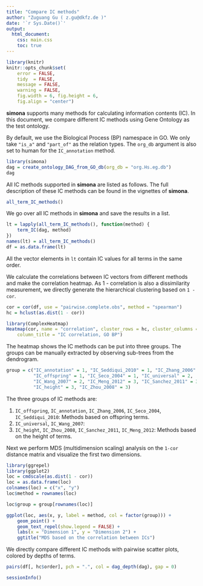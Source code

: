 ```yaml
---
title: "Compare IC methods"
author: "Zuguang Gu ( z.gu@dkfz.de )"
date: '`r Sys.Date()`'
output: 
  html_document:
    css: main.css
    toc: true
---
```


```r
library(knitr)
knitr::opts_chunk$set(
    error = FALSE,
    tidy  = FALSE,
    message = FALSE,
    warning = FALSE,
    fig.width = 6, fig.height = 6,
    fig.align = "center")
```

**simona** supports many methods for calculating information contents (IC). In
this document, we compare different IC methods using Gene Ontology as the test
ontology.

By default, we use the Biological Process (BP) namespace in GO. We only take
`"is_a"` and `"part_of"` as the relation types. The `org_db` argument is also
set to human for the `IC_annotation` method.

```r
library(simona)
dag = create_ontology_DAG_from_GO_db(org_db = "org.Hs.eg.db")
dag
```

All IC methods supported in **simona** are listed as follows. The full
description of these IC methods can be found in the vignettes of **simona**.

```r
all_term_IC_methods()
```

We go over all IC methods in **simona** and save the results in a list.

```r
lt = lapply(all_term_IC_methods(), function(method) {
    term_IC(dag, method)
})
names(lt) = all_term_IC_methods()
df = as.data.frame(lt)
```

All the vector elements in `lt` contain IC values for all terms in the same order.

We calculate the correlations between IC vectors from different methods and
make the correlation heatmap. As 1 - correlation is also a dissimilarity
measurement, we directly generate the hierarchical clustering based on `1 -
cor`.

```r
cor = cor(df, use = "pairwise.complete.obs", method = "spearman")
hc = hclust(as.dist(1 - cor))

library(ComplexHeatmap)
Heatmap(cor, name = "correlation", cluster_rows = hc, cluster_columns = hc,
    column_title = "IC correlation, GO BP")
```

The heatmap shows the IC methods can be put into three groups. The groups can 
be manually extracted by observing sub-trees from the dendrogram.

```r
group = c("IC_annotation" = 1, "IC_Seddiqui_2010" = 1, "IC_Zhang_2006" = 1,
          "IC_offspring" = 1, "IC_Seco_2004" = 1, "IC_universal" = 2,
          "IC_Wang_2007" = 2, "IC_Meng_2012" = 3, "IC_Sanchez_2011" = 3,
          "IC_height" = 3, "IC_Zhou_2008" = 3)
```

The three groups of IC methods are:

1. `IC_offspring`, `IC_annotation`, `IC_Zhang_2006`, `IC_Seco_2004`,
  `IC_Seddiqui_2010`: Methods based on offspring terms.
2. `IC_universal`, `IC_Wang_2007`:
3. `IC_height`, `IC_Zhou_2008`, `IC_Sanchez_2011`, `IC_Meng_2012`: Methods based on the height of terms.


Next we perform MDS (multidimension scaling) analysis on the `1-cor` distance matrix and
visualize the first two dimensions. 

```r
library(ggrepel)
library(ggplot2)
loc = cmdscale(as.dist(1 - cor))
loc = as.data.frame(loc)
colnames(loc) = c("x", "y")
loc$method = rownames(loc)

loc$group = group[rownames(loc)]

ggplot(loc, aes(x, y, label = method, col = factor(group))) + 
    geom_point() + 
    geom_text_repel(show.legend = FALSE) +
    labs(x = "Dimension 1", y = "Dimension 2") +
    ggtitle("MDS based on the correlation between ICs")
```


We directly compare different IC methods with pairwise scatter plots, colored by 
depths of terms.

```r
pairs(df[, hc$order], pch = ".", col = dag_depth(dag), gap = 0)
```



```r
sessionInfo()
```
